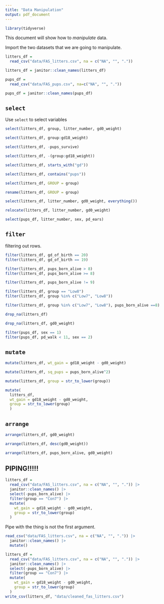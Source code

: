 ```yaml
---
title: "Data Manipulation"
output: pdf_document
---
```


```r
library(tidyverse)
```

This document will show how to *manipulate* data. 

Import the two datasets that we are going to manipulate.

```r
litters_df = 
  read_csv("data/FAS_litters.csv", na = c("NA", "", "."))

litters_df = janitor::clean_names(litters_df)

pups_df = 
  read_csv("data/FAS_pups.csv", na=c("NA", "", "."))

pups_df = janitor::clean_names(pups_df)
```

## `select`

Use `select` to select variables 

```r
select(litters_df, group, litter_number, gd0_weight)
```

```r
select(litters_df, group:gd18_weight)
```

```r
select(litters_df, -pups_survive)
```

```r
select(litters_df, -(group:gd18_weight))
```

```r
select(litters_df, starts_with("gd"))

select(litters_df, contains("pups"))
```

```r
select(litters_df, GROUP = group)

rename(litters_df, GROUP = group)

select(litters_df, litter_number, gd0_weight, everything())

relocate(litters_df, litter_number, gd0_weight)
```


```r
select(pups_df, litter_number, sex, pd_ears)
```




## `filter`
filtering out rows. 

```r
filter(litters_df, gd_of_birth == 20)
filter(litters_df, gd_of_birth == 19)
```

```r
filter(litters_df, pups_born_alive > 8)
filter(litters_df, pups_born_alive >= 8)
```

```r
filter(litters_df, pups_born_alive != 9)
```

```r
filter(litters_df, group == "Low8")
filter(litters_df, group %in% c("Low7", "Low8"))
```

```r
filter(litters_df, group %in% c("Low7", "Low8"), pups_born_alive ==8)
```

```r
drop_na(litters_df)

drop_na(litters_df, gd0_weight)
```

```r
filter(pups_df, sex == 1)
filter(pups_df, pd_walk < 11, sex == 2)
```



## `mutate`

```r
mutate(litters_df, wt_gain = gd18_weight - gd0_weight)

mutate(litters_df, sq_pups = pups_born_alive^2)

mutate(litters_df, group = str_to_lower(group))

mutate(
  litters_df, 
  wt_gain = gd18_weight - gd0_weight,
  group = str_to_lower(group)
  )

```




## `arrange`

```r
arrange(litters_df, gd0_weight)

arrange(litters_df, desc(gd0_weight))

arrange(litters_df, pups_born_alive, gd0_weight)
```





## PIPING!!!!!

```r
litters_df = 
  read_csv("data/FAS_litters.csv", na = c("NA", "", ".")) |>
  janitor::clean_names() |>
  select(-pups_born_alive) |>
  filter(group == "Con7") |>
  mutate(
    wt_gain = gd18_weight - gd0_weight,
    group = str_to_lower(group)
  )
```

Pipe with the thing is not the first argument. 

```r
read_csv("data/FAS_litters.csv", na = c("NA", "", ".")) |>
  janitor::clean_names() |>
  mutate()

```

```r
litters_df = 
  read_csv("data/FAS_litters.csv", na = c("NA", "", ".")) |>
  janitor::clean_names() |>
  select(-pups_born_alive) |>
  filter(group == "Con7") |>
  mutate(
    wt_gain = gd18_weight - gd0_weight,
    group = str_to_lower(group)
  )
write_csv(litters_df, "data/cleaned_fas_litters.csv")
```


